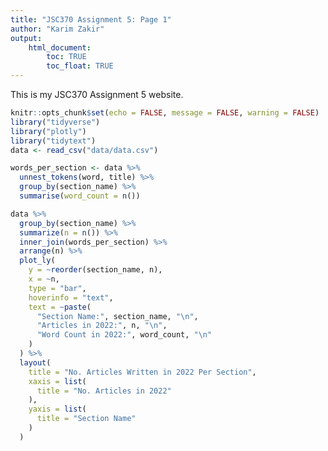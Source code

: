 ```yaml
---
title: "JSC370 Assignment 5: Page 1"
author: "Karim Zakir"
output: 
    html_document:
        toc: TRUE
        toc_float: TRUE
---
```


This is my JSC370 Assignment 5 website. 

```r
knitr::opts_chunk$set(echo = FALSE, message = FALSE, warning = FALSE)
library("tidyverse")
library("plotly")
library("tidytext")
data <- read_csv("data/data.csv")
```


```r
words_per_section <- data %>% 
  unnest_tokens(word, title) %>% 
  group_by(section_name) %>% 
  summarise(word_count = n())

data %>% 
  group_by(section_name) %>% 
  summarize(n = n()) %>% 
  inner_join(words_per_section) %>% 
  arrange(n) %>% 
  plot_ly(
    y = ~reorder(section_name, n),
    x = ~n,
    type = "bar",
    hoverinfo = "text",
    text = ~paste(
      "Section Name:", section_name, "\n",
      "Articles in 2022:", n, "\n",
      "Word Count in 2022:", word_count, "\n"
    )
  ) %>% 
  layout(
    title = "No. Articles Written in 2022 Per Section",
    xaxis = list(
      title = "No. Articles in 2022"
    ),
    yaxis = list(
      title = "Section Name"
    )
  )
```

